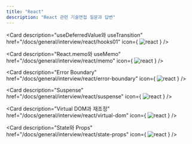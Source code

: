 ```yaml
---
title: "React"
description: "React 관련 기술면접 질문과 답변"
---
```



<Cards className='mt-4'>

<Card
  description="useDeferredValue와 useTransition"
  href="/docs/general/interview/react/hooks01"
  icon={
    <Image
      src="https://img.shields.io/badge/React-%2320232a.svg?logo=react&logoColor=%2361DAFB"
      width={59}
      height={20}
      alt="react"
    />
  }
/>

<Card
  description="React.memo와 useMemo"
  href="/docs/general/interview/react/memo"
  icon={
    <Image
      src="https://img.shields.io/badge/React-%2320232a.svg?logo=react&logoColor=%2361DAFB"
      width={59}
      height={20}
      alt="react"
    />
  }
/>

<Card
  description="Error Boundary"
  href="/docs/general/interview/react/error-boundary"
  icon={
    <Image
      src="https://img.shields.io/badge/React-%2320232a.svg?logo=react&logoColor=%2361DAFB"
      width={59}
      height={20}
      alt="react"
    />
  }
/>

<Card
  description="Suspense"
  href="/docs/general/interview/react/suspense"
  icon={
    <Image
      src="https://img.shields.io/badge/React-%2320232a.svg?logo=react&logoColor=%2361DAFB"
      width={59}
      height={20}
      alt="react"
    />
  }
/>

<Card
  description="Virtual DOM과 재조정"
  href="/docs/general/interview/react/virtual-dom"
  icon={
    <Image
      src="https://img.shields.io/badge/React-%2320232a.svg?logo=react&logoColor=%2361DAFB"
      width={59}
      height={20}
      alt="react"
    />
  }
/>

<Card
  description="State와 Props"
  href="/docs/general/interview/react/state-props"
  icon={
    <Image
      src="https://img.shields.io/badge/React-%2320232a.svg?logo=react&logoColor=%2361DAFB"
      width={59}
      height={20}
      alt="react"
    />
  }
/>

</Cards>
